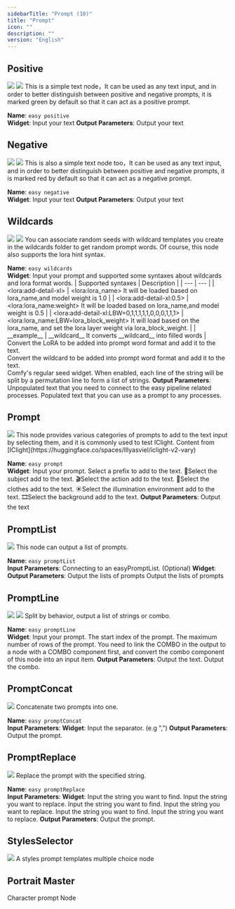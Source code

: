 ```yaml
---
sidebarTitle: "Prompt (10)"
title: "Prompt"
icon: ""
description: ""
version: "English"
---
```


## Positive
<Tabs>
  <Tab title="Node Preview">
    <Frame>
    <img src="../../images/nodes/positive.jpg" />
    </Frame>
  </Tab>
  <Tab title="Example">
      <Frame>
      <img src="../../images/nodes/example/positive.jpg" />
      </Frame>
  </Tab>
</Tabs>
This is a simple text node，It can be used as any text input, and in order to better distinguish between positive and negative prompts, it is marked green by default so that it can act as a positive prompt.

**Name**: `easy positive`<br/>
**Widget**:
<ParamField path="positive" type="string">
Input your text
</ParamField>
**Output Parameters**:
<ParamField path="positive" type="string">
Output your text
</ParamField>

## Negative
<Tabs>
  <Tab title="Node Preview">
    <Frame>
    <img src="../../images/nodes/negative.jpg" />
    </Frame>
  </Tab>
  <Tab title="Example">
      <Frame>
      <img src="../../images/nodes/example/positive.jpg" />
      </Frame>
  </Tab>
</Tabs>
This is also a simple text node too，It can be used as any text input, and in order to better distinguish between positive and negative prompts, it is marked red by default so that it can act as a negative prompt.

**Name**: `easy negative`<br/>
**Widget**:
<ParamField path="negative" type="string">
Input your text
</ParamField>
**Output Parameters**:
<ParamField path="negative" type="string">
Output your text
</ParamField>

## Wildcards
<Tabs>
  <Tab title="Node Preview">
    <Frame>
    <img src="../../images/nodes/wildcards.jpg" />
    </Frame>
  </Tab>
  <Tab title="Example">
      <Frame>
      <img src="../../images/nodes/example/wildcards.jpg" />
      </Frame>
  </Tab>
</Tabs>
You can associate random seeds with wildcard templates you create in the wildcards folder to get random prompt words. Of course, this node also supports the lora hint syntax. <br/>

**Name**: `easy wildcards`<br/>
**Widget**:
<ParamField path="text" type="string">
Input your prompt and supported some syntaxes about wildcards and lora format words.
| Supported syntaxes | Description |
| --- | --- |
| \<lora:add-detail-xl\> | \<lora:lora_name\> It will be loaded based on lora_name,and model weight is 1.0  |
| \<lora:add-detail-xl:0.5\> | \<lora:lora_name:weight\> It will be loaded based on lora_name,and model weight is 0.5  |
| \<lora:add-detail-xl:LBW=0,1,1,1,1,1,0,0,0,1,1,1\> | \<lora:lora_name:LBW=lora_block_weight\> It will load based on the lora_name, and set the lora layer weight via lora_block_weight. |
| \_\_example\_\_ | \_\_wildcard\_\_ It converts \_\_wildcard\_\_ into filled words |
</ParamField>
<ParamField path="Select to add LoRA" type="combo">
Convert the LoRA to be added into prompt word format and add it to the text.<br/>
</ParamField>
<ParamField path="Select to add Wildcard" type="combo">
Convert the wildcard to be added into prompt word format and add it to the text.<br/>
</ParamField>
<ParamField path="seed" type="int|seed">
Comfy's regular seed widget.
</ParamField>
<ParamField path="multiline_mode" type="boolean">
When enabled, each line of the string will be split by a permutation line to form a list of strings.
</ParamField>
**Output Parameters**:
<ParamField path="text" type="string">
Unpopulated text that you need to connect to the easy pipeline related processes.
</ParamField>
<ParamField path="populated_text" type="string">
Populated text that you can use as a prompt to any processes.
</ParamField>


## Prompt
<Frame>
    <img src="../../images/nodes/prompt.jpg" />
</Frame>
This node provides various categories of prompts to add to the text input by selecting them, and it is commonly used to test IClight. Content from [IClight](https://huggingface.co/spaces/lllyasviel/iclight-v2-vary)

**Name**: `easy prompt`<br/>
**Widget**:
<ParamField path="text" type="string">
Input your prompt.
</ParamField>
<ParamField path="prefix" type="combo">
Select a prefix to add to the text.
</ParamField>
<ParamField path="subject" type="combo">
👤Select the subject add to the text.
</ParamField>
<ParamField path="action" type="combo">
🎬Select the action add to the text.
</ParamField>
<ParamField path="clothes" type="combo">
👚Select the clothes add to the text.
</ParamField>
<ParamField path="environment" type="combo">
☀️Select the illumination environment add to the text.
</ParamField>
<ParamField path="background" type="combo">
🎞️Select the background add to the text.
</ParamField>
**Output Parameters**:
<ParamField path="text" type="string">
Output the text
</ParamField>


## PromptList
<Frame>
<img src="../../images/nodes/promptList.jpg" />
</Frame>
This node can output a list of prompts.

**Name**: `easy promptList`<br/>
**Input Parameters**:
<ParamField path="optional_prompt_list" type="string">
Connecting to an easyPromptList. (Optional)
</ParamField>
**Widget**:
<ParamField path="prompt1" type="string">
</ParamField>
<ParamField path="prompt2" type="string">
</ParamField>
<ParamField path="prompt3" type="string">
</ParamField>
<ParamField path="prompt4" type="string">
</ParamField>
<ParamField path="prompt5" type="string">
</ParamField>
**Output Parameters**:
<ParamField path="promptList" type="LIST">
Output the lists of prompts
</ParamField>
<ParamField path="prompt_strings" type="string">
Output the lists of prompts
</ParamField>

## PromptLine
<Tabs>
  <Tab title="Node Preview">
    <Frame>
    <img src="../../images/nodes/promptLine.jpg" />
    </Frame>
  </Tab>
  <Tab title="Example">
      <Frame>
      <img src="../../images/nodes/example/promptLine.jpg" />
      </Frame>
  </Tab>
</Tabs>
Split by behavior, output a list of strings or combo.

**Name**: `easy promptLine`<br/>
**Widget**:
<ParamField path="text" type="string">
Input your prompt.
</ParamField>
<ParamField path="start_index" type="int" default="0">
The start index of the prompt.
</ParamField>
<ParamField path="max_rows" type="int" default="1000">
The maximum number of rows of the prompt.
</ParamField>
<ParamField path="get values from COMBO link" type="button" >
You need to link the COMBO in the output to a node with a COMBO component first, and convert the combo component of this node into an input item.
</ParamField>
**Output Parameters**:
<ParamField path="STRING" type="string">
Output the text.
</ParamField>
<ParamField path="COMBO" type="combo">
Output the combo.
</ParamField>

## PromptConcat
<Frame>
<img src="../../images/nodes/promptConcat.jpg" />
</Frame>
Concatenate two prompts into one.

**Name**: `easy promptConcat`<br/>
**Input Parameters**:
<ParamField path="prompt1" type="string">
</ParamField>
<ParamField path="prompt2" type="string">
</ParamField>
**Widget**:
<ParamField path="separator" type="string">
Input the separator. (e.g ",")
</ParamField>
**Output Parameters**:
<ParamField path="prompt" type="string">
Output the prompt.
</ParamField>

## PromptReplace
<Frame>
<img src="../../images/nodes/promptReplace.jpg" />
</Frame>
Replace the prompt with the specified string.

**Name**: `easy promptReplace`<br/>
**Input Parameters**:
<ParamField path="prompt" type="string">
</ParamField>
**Widget**:
<ParamField path="find1" type="string">
Input the string you want to find.
</ParamField>
<ParamField path="replace1" type="string">
Input the string you want to replace.
</ParamField>
<ParamField path="find2" type="string">
Input the string you want to find.
</ParamField>
<ParamField path="replace2" type="string">
Input the string you want to replace.
</ParamField>
<ParamField path="find3" type="string">
Input the string you want to find.
</ParamField>
<ParamField path="replace3" type="string">
Input the string you want to replace.
</ParamField>
**Output Parameters**:
<ParamField path="prompt" type="string">
Output the prompt.
</ParamField>

## StylesSelector
<Frame>
<img src="../../images/nodes/stylesSelector.jpg" />
</Frame>
A styles prompt templates multiple choice node

## Portrait Master

Character prompt Node


